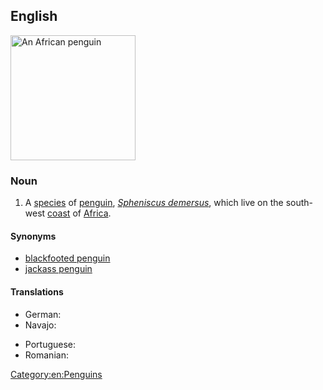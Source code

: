==English==
{{wikipedia}}
[[Image:African.penguin.bristol.750pix (Pingstone).jpg|200px|thumb|right|An African penguin]]
{{wikispecies|Spheniscus demersus}}

===Noun===
{{en-noun}}

# A [[species]] of [[penguin]], ''[[Spheniscus demersus]]'', which live on the south-west [[coast]] of [[Africa]].

====Synonyms====
* [[blackfooted penguin]]
* [[jackass penguin]]

====Translations====
{{trans-top|''Spheniscus demersus''}}
* German: {{t|de|Brillenpinguin|m}}
* Navajo: {{t|nv|Naakaii Łizhiní Bikéyahdę́ę́ʼ tsídii naʼałkʼaiʼí}}
{{trans-mid}}
* Portuguese: {{t|pt|pinguim africano|m}}
* Romanian: {{t|ro|pinguinul african|m}}
{{trans-bottom}}

[[Category:en:Penguins]]